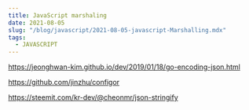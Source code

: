 ```yaml
---
title: JavaScript marshaling
date: 2021-08-05
slug: "/blog/javascript/2021-08-05-javascript-Marshalling.mdx"
tags:
  - JAVASCRIPT
---
```


https://jeonghwan-kim.github.io/dev/2019/01/18/go-encoding-json.html

https://github.com/jinzhu/configor


https://steemit.com/kr-dev/@cheonmr/json-stringify